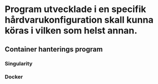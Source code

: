 # Program utvecklade i en specifik hårdvarukonfiguration skall kunna köras i vilken som helst annan. 

## Container hanterings program

### Singularity

### Docker
